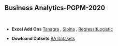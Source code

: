 <h2>Business Analytics-PGPM-2020</h2>
<p>&nbsp;</p>

<ul>
<li>
<p><strong>Excel Add Ons</strong> <a href="http://eric.univ-lyon2.fr/~ricco/tanagra/en/tanagra.html" target="_blank" rel="noopener">Tanagra</a> , <a href="http://eric.univ-lyon2.fr/~ricco/sipina.html" target="_blank" rel="noopener">Sipina</a> , <a href="https://regressit.com/regressitlogistic.html" target="_blank" rel="noopener">RegressItLogistic</a>  </p>
</li>
</ul>

<ul>
<li>
<p><strong>Dowloand Datsets</strong> <a href="/Datasets.zip" target="_blank" rel="noopener">BA Datasets</a> </p>
</li>
</ul>

 

